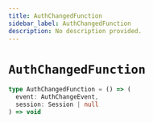 ```yaml
---
title: AuthChangedFunction
sidebar_label: AuthChangedFunction
description: No description provided.
---
```


# `AuthChangedFunction`

```ts
type AuthChangedFunction = () => (
  event: AuthChangeEvent,
  session: Session | null
) => void
```
